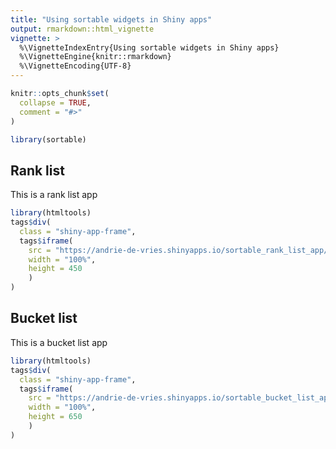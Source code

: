 ```yaml
---
title: "Using sortable widgets in Shiny apps"
output: rmarkdown::html_vignette
vignette: >
  %\VignetteIndexEntry{Using sortable widgets in Shiny apps}
  %\VignetteEngine{knitr::rmarkdown}
  %\VignetteEncoding{UTF-8}
---
```


```r
knitr::opts_chunk$set(
  collapse = TRUE,
  comment = "#>"
)
```

```r
library(sortable)
```

## Rank list

This is a rank list app


```r
library(htmltools)
tags$div(
  class = "shiny-app-frame",
  tags$iframe(
    src = "https://andrie-de-vries.shinyapps.io/sortable_rank_list_app/",
    width = "100%",
    height = 450
    )
)
```


## Bucket list

This is a bucket list app


```r
library(htmltools)
tags$div(
  class = "shiny-app-frame",
  tags$iframe(
    src = "https://andrie-de-vries.shinyapps.io/sortable_bucket_list_app/",
    width = "100%",
    height = 650
    )
)
```
